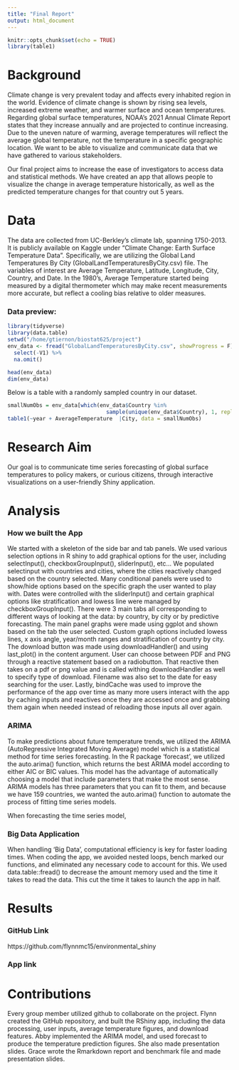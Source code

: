 ```yaml
---
title: "Final Report"
output: html_document
---
```


```r
knitr::opts_chunk$set(echo = TRUE)
library(table1)
```

# Background
Climate change is very prevalent today and affects every inhabited region in the world. Evidence of climate change is shown by rising sea levels, increased extreme weather, and warmer surface and ocean temperatures. Regarding global surface temperatures, NOAA’s 2021 Annual Climate Report states that they increase annually and are projected to continue increasing. Due to the uneven nature of warming, average temperatures will reflect the average global temperature, not the temperature in a specific geographic location. We want to be able to visualize and communicate data that we have gathered to various stakeholders. 

Our final project aims to increase the ease of investigators to access data and statistical methods. We have created an app that allows people to visualize the change in average temperature historically, as well as the predicted temperature changes for that country out 5 years.

# Data

The data are collected from UC-Berkley’s climate lab, spanning 1750-2013. It is publicly available on Kaggle under "Climate Change: Earth Surface Temperature Data". Specifically, we are utilizing the Global Land Temperatures By City (GlobalLandTemperaturesByCity.csv) file. The variables of interest are Average Temperature, Latitude, Longitude, City, Country, and Date. In the 1980's, Average Temperature started being measured by a digital thermometer which may make recent measurements more accurate, but reflect a cooling bias relative to older measures.

### Data preview:

```r
library(tidyverse)
library(data.table)
setwd("/home/gtiernon/biostat625/project")
env_data <- fread("GlobalLandTemperaturesByCity.csv", showProgress = F) %>%
  select(-V1) %>%
  na.omit()
```

```r
head(env_data)
dim(env_data)
```

Below is a table with a randomly sampled country in our dataset.

```r

smallNumObs = env_data[which(env_data$Country %in% 
                               sample(unique(env_data$Country), 1, replace = FALSE)),]
table1(~year + AverageTemperature  |City, data = smallNumObs)
```



# Research Aim

Our goal is to communicate time series forecasting of global surface temperatures to policy makers, or curious citizens, through interactive visualizations on a user-friendly Shiny application. 

# Analysis

### How we built the App

We started with a skeleton of the side bar and tab panels. We used various selection options in R shiny to add graphical options for the user, including selectInput(), checkboxGroupInput(), sliderInput(), etc... We populated selectinput with countries and cities, where the cities reactively changed based on the country selected. Many conditional panels were used to show/hide options based on the specific graph the user wanted to play with. Dates were controlled with the sliderInput() and certain graphical options like stratification and lowess line were managed by checkboxGroupInput(). There were 3 main tabs all corresponding to different ways of looking at the data: by country, by city or by predictive forecasting. The main panel graphs were made using ggplot and shown based on the tab the user selected. Custom graph options included lowess lines, x axis angle, year/month ranges and stratification of country by city. The download button was made using downloadHandler() and using last_plot() in the content argument. User can choose between PDF and PNG through a reactive statement based on a radiobutton. That reactive then takes on a pdf or png value and is called withing downloadHandler as well to specify type of download. Filename was also set to the date for easy searching for the user. Lastly, bindCache was used to improve the performance of the app over time as many more users interact with the app by caching inputs and reactives once they are accessed once and grabbing them again when needed instead of reloading those inputs all over again.

### ARIMA

To make predictions about future temperature trends, we utilized the ARIMA (AutoRegressive Integrated Moving Average) model which is a statistical method for time series forecasting. In the R package 'forecast', we utilized the auto.arima() function, which returns the best ARIMA model according to either AIC or BIC values. This model has the advantage of automatically choosing a model that include parameters that make the most sense. ARIMA models has three parameters that you can fit to them, and because we have 159 countries, we wanted the auto.arima() function to automate the process of fitting time series models.

When forecasting the time series model, 

### Big Data Application

When handling 'Big Data', computational efficiency is key for faster loading times. When coding the app, we avoided nested loops, bench marked our functions, and eliminated any necessary code to account for this. We used data.table::fread() to decrease the amount memory used and the time it takes to read the data. This cut the time it takes to launch the app in half. 

# Results

### GitHub Link

https://github.com/flynnmc15/environmental_shiny

### App link


# Contributions

Every group member utilized github to collaborate on the project.
Flynn created the GitHub repository, and built the RShiny app, including the data processing, user inputs, average temperature figures, and download features.
Abby implemented the ARIMA model, and used forecast to produce the temperature prediction figures. She also made presentation slides.
Grace wrote the Rmarkdown report and benchmark file and made presentation slides.


